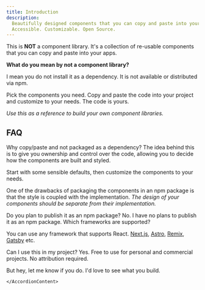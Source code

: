 ```yaml
---
title: Introduction
description:
  Beautifully designed components that you can copy and paste into your apps.
  Accessible. Customizable. Open Source.
---
```


This is **NOT** a component library. It's a collection of re-usable components
that you can copy and paste into your apps.

**What do you mean by not a component library?**

I mean you do not install it as a dependency. It is not available or distributed
via npm.

Pick the components you need. Copy and paste the code into your project and
customize to your needs. The code is yours.

_Use this as a reference to build your own component libraries._

## FAQ

<Accordion collapsible type="single">

<AccordionItem value="faq-1">
	<AccordionTrigger>
		Why copy/paste and not packaged as a dependency?
	</AccordionTrigger>
	<AccordionContent>
The idea behind this is to give you ownership and control over the code, allowing you to decide how the components are built and styled.

Start with some sensible defaults, then customize the components to your needs.

One of the drawbacks of packaging the components in an npm package is that the
style is coupled with the implementation. _The design of your components should
be separate from their implementation._

</AccordionContent>
</AccordionItem>

<AccordionItem value="faq-2">
  <AccordionTrigger>
    Do you plan to publish it as an npm package?
  </AccordionTrigger>
  <AccordionContent>
    No. I have no plans to publish it as an npm package.
  </AccordionContent>
</AccordionItem>

<AccordionItem value="faq-3">
<AccordionTrigger>
Which frameworks are supported?
</AccordionTrigger>
<AccordionContent>

You can use any framework that supports React.
[Next.js](https://ui.shadcn.com/docs/installation/next),
[Astro](https://ui.shadcn.com/docs/installation/astro),
[Remix](https://ui.shadcn.com/docs/installation/remix),
[Gatsby](https://ui.shadcn.com/docs/installation/gatsby) etc.

</AccordionContent>
</AccordionItem>

<AccordionItem value="faq-4">
	<AccordionTrigger>
	Can I use this in my project?
	</AccordionTrigger>
	<AccordionContent>
Yes. Free to use for personal and commercial projects. No attribution required.

But hey, let me know if you do. I'd love to see what you build.

    </AccordionContent>

</AccordionItem>

</Accordion>
